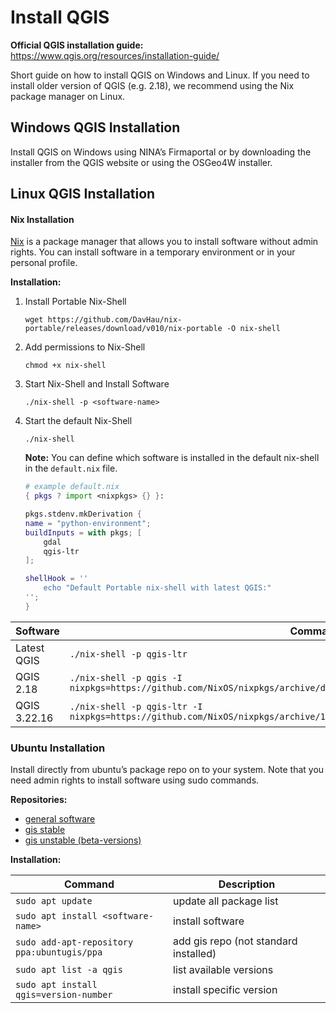 # Install QGIS {#sec-install-qgis}
**Official QGIS installation guide:** [https://www.qgis.org/resources/installation-guide/](https://www.qgis.org/resources/installation-guide/)

Short guide on how to install QGIS on Windows and Linux. If you need to install older version of QGIS (e.g. 2.18), we recommend using the Nix package manager on Linux.

## Windows QGIS Installation

Install QGIS on Windows using NINA's Firmaportal or by downloading the installer from the QGIS website or using the OSGeo4W installer. 

## Linux QGIS Installation

#### Nix Installation

[Nix](https://nix.dev/tutorials/first-steps/) is a package manager that allows you to install software without admin rights. You can install software in a temporary environment or in your personal profile.

**Installation:**

1. Install Portable Nix-Shell

    `wget https://github.com/DavHau/nix-portable/releases/download/v010/nix-portable -O nix-shell` 

2. Add permissions to Nix-Shell

    `chmod +x nix-shell`

3. Start Nix-Shell and Install Software

    `./nix-shell -p <software-name>`

4. Start the default Nix-Shell

    `./nix-shell`

    **Note:** You can define which software is installed in the default nix-shell in the `default.nix` file.

    ```nix
    # example default.nix
    { pkgs ? import <nixpkgs> {} }:

    pkgs.stdenv.mkDerivation {
    name = "python-environment";
    buildInputs = with pkgs; [
        gdal
        qgis-ltr
    ];

    shellHook = ''
        echo "Default Portable nix-shell with latest QGIS:"
    '';
    }
    ```

| Software | Command |
| --- | --- |
| Latest QGIS | `./nix-shell -p qgis-ltr` |
| QGIS 2.18 | `./nix-shell -p qgis -I nixpkgs=https://github.com/NixOS/nixpkgs/archive/d0192e295a65dc5688ed360866fff14851148db5.tar.gz`| 
| QGIS 3.22.16 | `./nix-shell -p qgis-ltr -I nixpkgs=https://github.com/NixOS/nixpkgs/archive/1b7a6a6e57661d7d4e0775658930059b77ce94a4.tar.gz` |

### Ubuntu Installation
Install directly from ubuntu's package repo on to your system. Note that you need admin rights to install software using sudo commands. 

**Repositories:**

- [general software](https://packages.ubuntu.com/)
- [gis stable](https://launchpad.net/~ubuntugis/+archive/ubuntu/ppa)
- [gis unstable (beta-versions)](https://launchpad.net/~ubuntugis/+archive/ubuntu/ubuntugis-unstable)


**Installation:**

| Command | Description |
| --- | --- |
| `sudo apt update` | update all package list |
| `sudo apt install <software-name>` | install software |
| `sudo add-apt-repository ppa:ubuntugis/ppa` | add gis repo (not standard installed) |
| `sudo apt list -a qgis` | list available versions |
| `sudo apt install qgis=version-number` | install specific version |